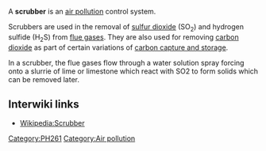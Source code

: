 A '''scrubber''' is an [[air pollution]] control system. 

Scrubbers are used in the removal of [[sulfur dioxide]] (SO<sub>2</sub>) and hydrogen sulfide (H<sub>2</sub>S) from [[flue gases]]. They are also used for removing [[carbon dioxide]] as part of certain variations of [[carbon capture and storage]]. 

In a scrubber, the flue gases flow through a water solution spray forcing onto a slurrie of lime or limestone which react with SO2 to form solids which can be removed later. 

== Interwiki links ==

* [[Wikipedia:Scrubber]]

[[Category:PH261]]
[[Category:Air pollution]]